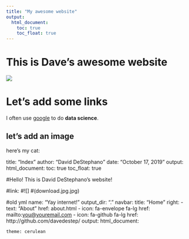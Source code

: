 ```yaml
---
title: "My awesome website"
output: 
  html_document:
    toc: true
    toc_float: true
---
```


# This is Dave's awesome website


![](https://media.giphy.com/media/drXGoW1iudhKw/giphy.gif)

# Let's add some links


I often use [google](https://www.google.com) to do **data science**. 


## let's add an image

here's my cat:







title: "Index"
author: "David DeStephano"
date: "October 17, 2019"
output: 
  html_document:
  toc: true
  toc_float: true

#Hello! This is David DeStephano's website!

#link:
#![]
#(download.jpg.jpg)






#old yml
name: "Yay internet!"
output_dir: "."
navbar:
  title: "Home"
  right:
    - text: "About"
      href: about.html
    - icon: fa-envelope fa-lg
      href: mailto:<you@youremail.com>
    - icon: fa-github fa-lg
      href: http://github.com/davedestep/
output:
  html_document:
  
    theme: cerulean
